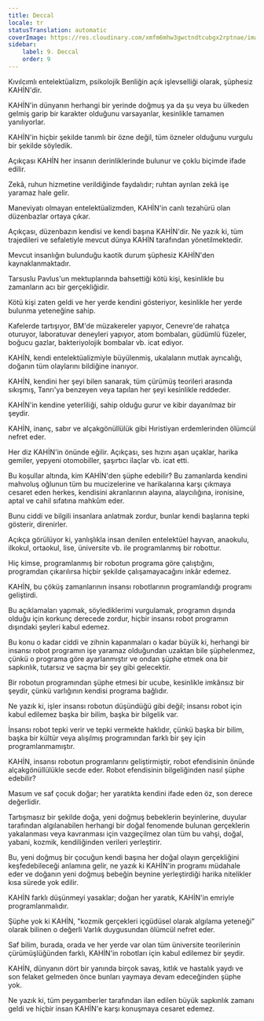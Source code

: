 ```yaml
---
title: Deccal
locale: tr
statusTranslation: automatic
coverImage: https://res.cloudinary.com/xmfm6mhw3gwctndtcubgx2rptnae/image/upload/v1741354419/small_cover_la_gran_rebelion_28716e29d2.webp
sidebar:
    label: 9. Deccal
    order: 9
---
```

Kıvılcımlı entelektüalizm, psikolojik Benliğin açık işlevselliği olarak, şüphesiz KAHİN'dir.

KAHİN'in dünyanın herhangi bir yerinde doğmuş ya da şu veya bu ülkeden gelmiş garip bir karakter olduğunu varsayanlar, kesinlikle tamamen yanılıyorlar.

KAHİN'in hiçbir şekilde tanımlı bir özne değil, tüm özneler olduğunu vurgulu bir şekilde söyledik.

Açıkçası KAHİN her insanın derinliklerinde bulunur ve çoklu biçimde ifade edilir.

Zekâ, ruhun hizmetine verildiğinde faydalıdır; ruhtan ayrılan zekâ işe yaramaz hale gelir.

Maneviyatı olmayan entelektüalizmden, KAHİN'in canlı tezahürü olan düzenbazlar ortaya çıkar.

Açıkçası, düzenbazın kendisi ve kendi başına KAHİN'dir. Ne yazık ki, tüm trajedileri ve sefaletiyle mevcut dünya KAHİN tarafından yönetilmektedir.

Mevcut insanlığın bulunduğu kaotik durum şüphesiz KAHİN'den kaynaklanmaktadır.

Tarsuslu Pavlus'un mektuplarında bahsettiği kötü kişi, kesinlikle bu zamanların acı bir gerçekliğidir.

Kötü kişi zaten geldi ve her yerde kendini gösteriyor, kesinlikle her yerde bulunma yeteneğine sahip.

Kafelerde tartışıyor, BM'de müzakereler yapıyor, Cenevre'de rahatça oturuyor, laboratuvar deneyleri yapıyor, atom bombaları, güdümlü füzeler, boğucu gazlar, bakteriyolojik bombalar vb. icat ediyor.

KAHİN, kendi entelektüalizmiyle büyülenmiş, ukalaların mutlak ayrıcalığı, doğanın tüm olaylarını bildiğine inanıyor.

KAHİN, kendini her şeyi bilen sanarak, tüm çürümüş teorileri arasında sıkışmış, Tanrı'ya benzeyen veya tapılan her şeyi kesinlikle reddeder.

KAHİN'in kendine yeterliliği, sahip olduğu gurur ve kibir dayanılmaz bir şeydir.

KAHİN, inanç, sabır ve alçakgönüllülük gibi Hıristiyan erdemlerinden ölümcül nefret eder.

Her diz KAHİN'in önünde eğilir. Açıkçası, ses hızını aşan uçaklar, harika gemiler, yepyeni otomobiller, şaşırtıcı ilaçlar vb. icat etti.

Bu koşullar altında, kim KAHİN'den şüphe edebilir? Bu zamanlarda kendini mahvoluş oğlunun tüm bu mucizelerine ve harikalarına karşı çıkmaya cesaret eden herkes, kendisini akranlarının alayına, alaycılığına, ironisine, aptal ve cahil sıfatına mahkûm eder.

Bunu ciddi ve bilgili insanlara anlatmak zordur, bunlar kendi başlarına tepki gösterir, direnirler.

Açıkça görülüyor ki, yanlışlıkla insan denilen entelektüel hayvan, anaokulu, ilkokul, ortaokul, lise, üniversite vb. ile programlanmış bir robottur.

Hiç kimse, programlanmış bir robotun programa göre çalıştığını, programdan çıkarılırsa hiçbir şekilde çalışamayacağını inkâr edemez.

KAHİN, bu çöküş zamanlarının insansı robotlarının programlandığı programı geliştirdi.

Bu açıklamaları yapmak, söylediklerimi vurgulamak, programın dışında olduğu için korkunç derecede zordur, hiçbir insansı robot programın dışındaki şeyleri kabul edemez.

Bu konu o kadar ciddi ve zihnin kapanmaları o kadar büyük ki, herhangi bir insansı robot programın işe yaramaz olduğundan uzaktan bile şüphelenmez, çünkü o programa göre ayarlanmıştır ve ondan şüphe etmek ona bir sapkınlık, tutarsız ve saçma bir şey gibi gelecektir.

Bir robotun programından şüphe etmesi bir ucube, kesinlikle imkânsız bir şeydir, çünkü varlığının kendisi programa bağlıdır.

Ne yazık ki, işler insansı robotun düşündüğü gibi değil; insansı robot için kabul edilemez başka bir bilim, başka bir bilgelik var.

İnsansı robot tepki verir ve tepki vermekte haklıdır, çünkü başka bir bilim, başka bir kültür veya alışılmış programından farklı bir şey için programlanmamıştır.

KAHİN, insansı robotun programlarını geliştirmiştir, robot efendisinin önünde alçakgönüllülükle secde eder. Robot efendisinin bilgeliğinden nasıl şüphe edebilir?

Masum ve saf çocuk doğar; her yaratıkta kendini ifade eden öz, son derece değerlidir.

Tartışmasız bir şekilde doğa, yeni doğmuş bebeklerin beyinlerine, duyular tarafından algılanabilen herhangi bir doğal fenomende bulunan gerçeklerin yakalanması veya kavranması için vazgeçilmez olan tüm bu vahşi, doğal, yabani, kozmik, kendiliğinden verileri yerleştirir.

Bu, yeni doğmuş bir çocuğun kendi başına her doğal olayın gerçekliğini keşfedebileceği anlamına gelir, ne yazık ki KAHİN'in programı müdahale eder ve doğanın yeni doğmuş bebeğin beynine yerleştirdiği harika nitelikler kısa sürede yok edilir.

KAHİN farklı düşünmeyi yasaklar; doğan her yaratık, KAHİN'in emriyle programlanmalıdır.

Şüphe yok ki KAHİN, "kozmik gerçekleri içgüdüsel olarak algılama yeteneği" olarak bilinen o değerli Varlık duygusundan ölümcül nefret eder.

Saf bilim, burada, orada ve her yerde var olan tüm üniversite teorilerinin çürümüşlüğünden farklı, KAHİN'in robotları için kabul edilemez bir şeydir.

KAHİN, dünyanın dört bir yanında birçok savaş, kıtlık ve hastalık yaydı ve son felaket gelmeden önce bunları yaymaya devam edeceğinden şüphe yok.

Ne yazık ki, tüm peygamberler tarafından ilan edilen büyük sapkınlık zamanı geldi ve hiçbir insan KAHİN'e karşı konuşmaya cesaret edemez.

